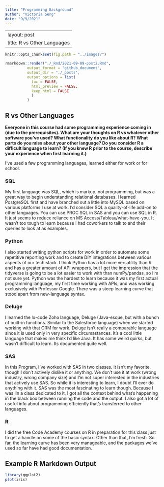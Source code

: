 ```yaml
---
title: "Programming Background"
author: "Victoria Seng"
date: "9/9/2021"
---
```


---
layout: post
title: R vs Other Languages
---

```r
knitr::opts_chunk$set(fig.path = "../images/")
```

```r
rmarkdown::render("./_Rmd/2021-09-09-post2.Rmd", 
          output_format = "github_document",
          output_dir = "./_posts", 
          output_options = list(
            toc = FALSE, 
            html_preview = FALSE, 
            keep_html = FALSE
            )
          )
```

## R vs Other Languages

**Everyone in this course had some programming experience coming in (due to the prerequisites).  What are your thoughts on R vs whatever other software you've used?  What functionality do you like about R?  What parts do you miss about your other language?  Do you consider R a difficult language to learn? (If you knew R prior to the course, describe your experience when first learning it.)**

I've used a few programming languages, learned either for work or for school. 

### SQL

My first language was SQL, which is markup, not programming, but was a great way to begin understanding relational databases. I learned PostgreSQL first and have branched out a little into MySQL based on various platforms I use at work. I'd consider SQL a quality-of-life add-on to other languages. You can use PROC SQL in SAS and you can use SQL in R. It just seems to reduce reliance on MS Access/Tableau/what-have-you. It wasn't too tough to learn because I had coworkers to talk to and their queries to look at as examples.

### Python

I also started writing python scripts for work in order to automate some repetitive reporting work and to create DIY integrations between various aspects of our tech stack. I think Python has a lot more versatility than R and has a greater amount of API wrappers, but I get the impression that the tidyverse is going to be a lot easier to work with than numPy/pandas, so I'm not sure yet. Python was the hardest to learn because it was my first actual programming language, my first time working with APIs, and was working exclusively with Professor Google. There was a steep learning curve that stood apart from new-language syntax.

### Deluge

I learned the lo-code Zoho language, Deluge (Java-esque, but with a bunch of built-in functions. Similar to the Salesforce language) when we started working with that CRM for work. Deluge isn't really a comparable language since it is used only in very specific circumastances. It's a cool little language that makes me think I'd like Java. It has some weird quirks, but wasn't difficult to learn. Its documented quite well.

### SAS

In this Program, I've worked with SAS in two classes. It isn't my favorite, though I don't actively dislike it or anything. We don't use it at work (wrong industry, wrong company size) and I'm not super interested in the industries that actively use SAS. So while it is interesting to learn, I doubt I'll ever do anything with it. SAS was the most fascinating to learn though. Because I was iin a class dedicated to it, I got all the context behind what's happening in the black box between running the code and the output. I also got a lot of useful info about programming efficiently that's transferred to other languages.

### R

I did the free Code Academy courses on R in preparation for this class just to get a handle on some of the basic syntax. Other than that, I'm fresh. So far, the learning curve has been very manageable, and the packages we've used so far have had good documentation. 

## Example R Markdown Output

```r
library(ggplot2)
plot(iris)
```